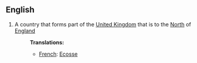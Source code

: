==English==
#A country that forms part of the [[United Kingdom]] that is to the [[North]] of [[England]]
#:'''Translations:'''
#:*[[French]]:  [[Ecosse]]